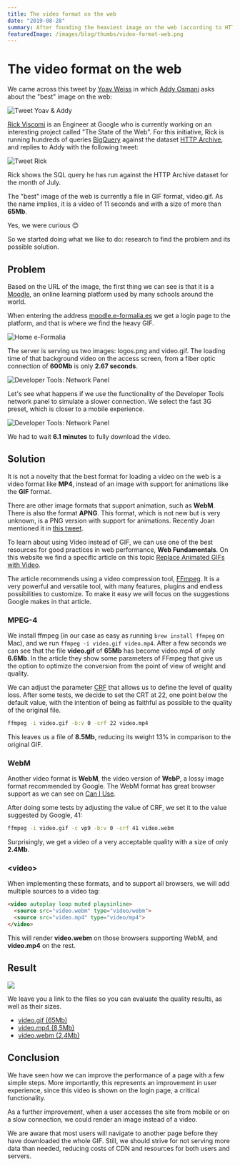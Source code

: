 ```yaml
---
title: The video format on the web
date: "2019-08-28"
summary: After founding the heaviest image on the web (according to HTTP Archive), we have not resisted the temptation to dig further and figure out what went wrong and alternatives to serve a lighter alternative.
featuredImage: /images/blog/thumbs/video-format-web.png
---
```


# The video format on the web

We came across this tweet by [Yoav Weiss](https://twitter.com/yoavweiss) in which [Addy Osmani](https://twitter.com/addyosmani) asks about the "best" image on the web:

![Tweet Yoav & Addy](/images/blog/thumbs/Yoav.png)

[Rick Viscomi](https://twitter.com/rick_viscomi) is an Engineer at Google who is currently working on an interesting project called "The State of the Web". For this initiative, Rick is running hundreds of queries [BigQuery](https://cloud.google.com/bigquery/) against the dataset [HTTP Archive](https://httparchive.org), and replies to Addy with the following tweet:

![Tweet Rick](/images/blog/thumbs/Rick.png)

Rick shows the SQL query he has run against the HTTP Archive dataset for the month of July.

The "best" image of the web is currently a file in GIF format, video.gif. As the name implies, it is a video of 11 seconds and with a size of more than **65Mb**.

Yes, we were curious 😊

So we started doing what we like to do: research to find the problem and its possible solution.


## Problem

Based on the URL of the image, the first thing we can see is that it is a [Moodle](https://moodle.org), an online learning platform used by many schools around the world.

When entering the address [moodle.e-formalia.es](https://moodle.e-formalia.es) we get a login page to the platform, and that is where we find the heavy GIF.

![Home e-Formalia](/images/blog/thumbs/home.png)

The server is serving us two images: logos.png and video.gif. The loading time of that background video on the access screen, from a fiber optic connection of **600Mb** is only **2.67 seconds**.

![Developer Tools: Network Panel](/images/blog/thumbs/network-1.png)

Let's see what happens if we use the functionality of the Developer Tools network panel to simulate a slower connection. We select the fast 3G preset, which is closer to a mobile experience.

![Developer Tools: Network Panel](/images/blog/thumbs/network-2.png)

We had to wait **6.1 minutes** to fully download the video.

## Solution

It is not a novelty that the best format for loading a video on the web is a video format like **MP4**, instead of an image with support for animations like the **GIF** format.

There are other image formats that support animation, such as **WebM**. There is also the format **APNG**. This format, which is not new but is very unknown, is a PNG version with support for animations. Recently Joan mentioned it in  [this tweet](https://twitter.com/nucliweb/status/1163537269007032320).

To learn about using Video instead of GIF, we can use one of the best resources for good practices in web performance, **Web Fundamentals**. On this website we find a specific article on this topic [Replace Animated GIFs with Video](https://developers.google.com/web/fundamentals/performance/optimizing-content-efficiency/replace-animated-gifs-with-video/).

The article recommends using a video compression tool, [FFmpeg](https://ffmpeg.org). It is a very powerful and versatile tool, with many features, plugins and endless possibilities to customize. To make it easy we will focus on the suggestions Google makes in that article.

### MPEG-4

We install ffmpeg (in our case as easy as running `brew install ffmpeg` on Mac), and we run `ffmpeg -i video.gif video.mp4`. After a few seconds we can see that the file **video.gif** of **65Mb** has become video.mp4 of only **6.6Mb**. In the article they show some parameters of FFmpeg that give us the option to optimize the conversion from the point of view of weight and quality.

We can adjust the parameter [CRF](https://trac.ffmpeg.org/wiki/Encode/H.264) that allows us to define the level of quality loss. After some tests, we decide to set the CRT at 22, one point below the default value, with the intention of being as faithful as possible to the quality of the original file.

```bash
ffmpeg -i video.gif -b:v 0 -crf 22 video.mp4
```

This leaves us a file of **8.5Mb**, reducing its weight 13% in comparison to the original GIF.

### WebM

Another video format is **WebM**, the video version of **WebP**, a lossy image format recommended by Google. The WebM format has great browser support as we can see on [Can I Use](https://caniuse.com/#search=webm).

After doing some tests by adjusting the value of CRF, we set it to the value suggested by Google, 41:

```bash
ffmpeg -i video.gif -c vp9 -b:v 0 -crf 41 video.webm
```

Surprisingly, we get a video of a very acceptable quality with a size of only **2.4Mb**.

### &lt;video&gt;

When implementing these formats, and to support all browsers, we will add multiple sources to a video tag:

```html
<video autoplay loop muted playsinline>
  <source src="video.webm" type="video/webm">
  <source src="video.mp4" type="video/mp4">
</video>
```

This will render **video.webm** on those browsers supporting WebM, and **video.mp4** on the rest.

## Result

![](/images/blog/thumbs/terminal-files.png)

We leave you a link to the files so you can evaluate the quality results, as well as their sizes.

- [video.gif (65Mb)](/images/blog/thumbs/video.gif)
- [video.mp4 (8,5Mb)](/images/blog/thumbs/video.mp4)
- [video.webm (2,4Mb)](/images/blog/thumbs/video.webm)

## Conclusion

We have seen how we can improve the performance of a page with a few simple steps. More importantly, this represents an improvement in user experience, since this video is shown on the login page, a critical functionality.

As a further improvement, when a user accesses the site from mobile or on a slow connection, we could render an image instead of a video.

We are aware that most users will navigate to another page before they have downloaded the whole GIF. Still, we should strive for not serving more data than needed, reducing costs of CDN and resources for both users and servers.
